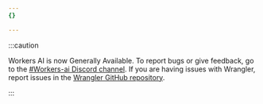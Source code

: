 ```yaml
---
{}

---
```


:::caution

Workers AI is now Generally Available. To report bugs or give feedback, go to the [#Workers-ai Discord channel](https://discord.cloudflare.com). If you are having issues with Wrangler, report issues in the [Wrangler GitHub repository](https://github.com/cloudflare/workers-sdk/issues/new/choose).


:::
